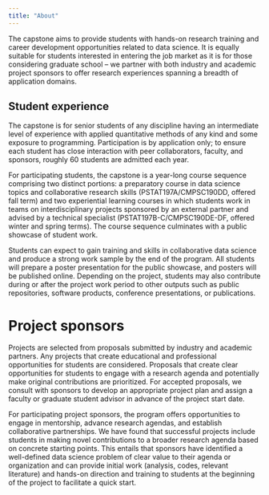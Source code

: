```yaml
---
title: "About"
---
```


The capstone aims to provide students with hands-on research training and career development opportunities related to data science. It is equally suitable for students interested in entering the job market as it is for those considering graduate school -- we partner with both industry and academic project sponsors to offer research experiences spanning a breadth of application domains.

## Student experience

The capstone is for senior students of any discipline having an intermediate level of experience with applied quantitative methods of any kind and some exposure to programming. Participation is by application only; to ensure each student has close interaction with peer collaborators, faculty, and sponsors, roughly 60 students are admitted each year.

For participating students, the capstone is a year-long course sequence comprising two distinct portions: a preparatory course in data science topics and collaborative research skills (PSTAT197A/CMPSC190DD, offered fall term) and two experiential learning courses in which students work in teams on interdisciplinary projects sponsored by an external partner and advised by a technical specialist (PSTAT197B-C/CMPSC190DE-DF, offered winter and spring terms). The course sequence culminates with a public showcase of student work.

Students can expect to gain training and skills in collaborative data science and produce a strong work sample by the end of the program. All students will prepare a poster presentation for the public showcase, and posters will be published online. Depending on the project, students may also contribute during or after the project work period to other outputs such as public repositories, software products, conference presentations, or publications.

# Project sponsors

Projects are selected from proposals submitted by industry and academic partners. Any projects that create educational and professional opportunities for students are considered. Proposals that create clear opportunities for students to engage with a research agenda and potentially make original contributions are prioritized. For accepted proposals, we consult with sponsors to develop an appropriate project plan and assign a faculty or graduate student advisor in advance of the project start date.

For participating project sponsors, the program offers opportunities to engage in mentorship, advance research agendas, and establish collaborative partnerships. We have found that successful projects include students in making novel contributions to a broader research agenda based on concrete starting points. This entails that sponsors have identified a well-defined data science problem of clear value to their agenda or organization and can provide initial work (analysis, codes, relevant literature) and hands-on direction and training to students at the beginning of the project to facilitate a quick start.
